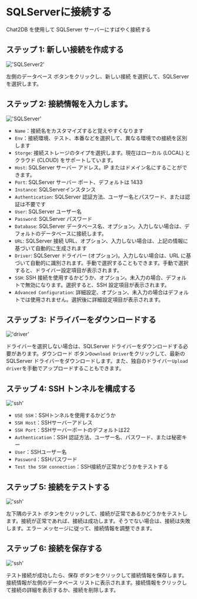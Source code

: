 # SQLServerに接続する

Chat2DB を使用して SQLServer サーバーにすばやく接続する

## ステップ 1: 新しい接続を作成する

!['SQLServer2'](/image/connection/SQLServer2.png)

左側のデータベース ボタンをクリックし、新しい接続 を選択して、SQLServer を選択します。


## ステップ 2: 接続情報を入力します。

!['SQLServer'](/image/connection/SQLServer.png)

- `Name`：接続名をカスタマイズすると覚えやすくなります
- `Env`：接続環境、テスト、本番などを選択して、異なる環境での接続を区別します
- `Storge`: 接続ストレージのタイプを選択します。現在はローカル (LOCAL) とクラウド (CLOUD) をサポートしています。
- `Host`: SQLServer サーバー アドレス。IP またはドメイン名にすることができます。
- `Port`: SQLServer サーバー ポート、デフォルトは 1433
- `Instance`: SQLServerインスタンス
- `Authentication`: SQLServer 認証方法、ユーザー名とパスワード、または認証は不要です
- `User`: SQLServer ユーザー名
- `Password`: SQLServer パスワード
- `Database`: SQLServer データベース名、オプション。入力しない場合は、デフォルトのデータベースに接続します。
- `URL`: SQLServer 接続 URL、オプション、入力しない場合は、上記の情報に基づいて自動的に生成されます
- `Driver`: SQLServer ドライバー (オプション)。入力しない場合は、URL に基づいて自動的に識別されます。手動で選択することもできます。手動で選択すると、ドライバー設定項目が表示されます。
- `SSH`: SSH 接続を使用するかどうか、オプション。未入力の場合、デフォルトで無効になります。選択すると、SSH 設定項目が表示されます。
- `Advanced Configuration`: 詳細設定、オプション、未入力の場合はデフォルトでは使用されません。選択後に詳細設定項目が表示されます。

## ステップ 3: ドライバーをダウンロードする

!['driver'](/image/connection/driver.png)

ドライバーを選択しない場合は、SQLServer ドライバーをダウンロードする必要があります。ダウンロード ボタン`Download Driver`をクリックして、最新の SQLServer ドライバーをダウンロードします。また、独自のドライバー`Upload driver`を手動でアップロードすることもできます。

## ステップ 4: SSH トンネルを構成する

!['ssh'](/image/connection/ssh.png)
- `USE SSH`：SSHトンネルを使用するかどうか
- `SSH Host`：SSHサーバーアドレス
- `SSH Port`：SSHサーバーポートのデフォルトは22
- `Authentication`：SSH 認証方法、ユーザー名、パスワード、または秘密キー
- `User`：SSHユーザー名
- `Password`：SSHパスワード
- `Test the SSH connection`：SSH接続が正常かどうかをテストする

## ステップ 5: 接続をテストする

!['ssh'](/image/connection/test.png)

左下隅のテスト ボタンをクリックして、接続が正常であるかどうかをテストします。接続が正常であれば、接続は成功します。そうでない場合は、接続は失敗します。エラー メッセージに従って、接続情報を調整できます。

## ステップ 6: 接続を保存する
!['ssh'](/image/connection/test.png)

テスト接続が成功したら、保存 ボタンをクリックして接続情報を保存します。接続情報が左側のデータベース リストに表示されます。接続情報をクリックして接続の詳細を表示するか、接続を削除します。

